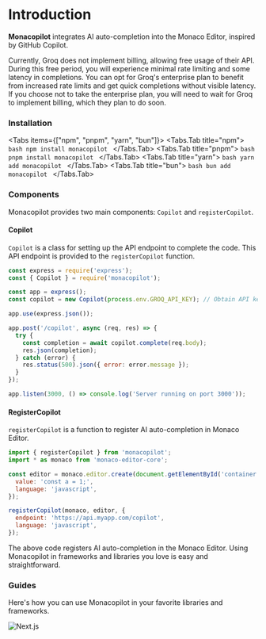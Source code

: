 
# Introduction

**Monacopilot** integrates AI auto-completion into the Monaco Editor, inspired by GitHub Copilot.

<Callout type="info">
  Currently, Groq does not implement billing, allowing free usage of their API. During this free period, you will experience minimal rate limiting and some latency in completions. You can opt for Groq's enterprise plan to benefit from increased rate limits and get quick completions without visible latency. If you choose not to take the enterprise plan, you will need to wait for Groq to implement billing, which they plan to do soon.
</Callout>

### Installation

<Tabs items={["npm", "pnpm", "yarn", "bun"]}>
  <Tabs.Tab title="npm">
    ```bash
    npm install monacopilot
    ```
  </Tabs.Tab>
  <Tabs.Tab title="pnpm">
    ```bash
    pnpm install monacopilot
    ```
  </Tabs.Tab>
  <Tabs.Tab title="yarn">
    ```bash
    yarn add monacopilot
    ```
  </Tabs.Tab>
  <Tabs.Tab title="bun">
    ```bash
    bun add monacopilot
    ```
  </Tabs.Tab>
</Tabs>

### Components

Monacopilot provides two main components: `Copilot` and `registerCopilot`.

#### Copilot

`Copilot` is a class for setting up the API endpoint to complete the code. This API endpoint is provided to the `registerCopilot` function.

```javascript
const express = require('express');
const { Copilot } = require('monacopilot');

const app = express();
const copilot = new Copilot(process.env.GROQ_API_KEY); // Obtain API key from Groq console

app.use(express.json());

app.post('/copilot', async (req, res) => {
  try {
    const completion = await copilot.complete(req.body);
    res.json(completion);
  } catch (error) {
    res.status(500).json({ error: error.message });
  }
});

app.listen(3000, () => console.log('Server running on port 3000'));
```

#### RegisterCopilot

`registerCopilot` is a function to register AI auto-completion in Monaco Editor.

```javascript
import { registerCopilot } from 'monacopilot';
import * as monaco from 'monaco-editor-core';

const editor = monaco.editor.create(document.getElementById('container'), {
  value: 'const a = 1;',
  language: 'javascript',
});

registerCopilot(monaco, editor, {
  endpoint: 'https://api.myapp.com/copilot',
  language: 'javascript',
});
```

The above code registers AI auto-completion in the Monaco Editor. Using Monacopilot in frameworks and libraries you love is easy and straightforward.

### Guides

Here's how you can use Monacopilot in your favorite libraries and frameworks.


<Cards num={2}>
  <Cards.Card
    image
    arrow
    title="Next.js"
    href="/docs/nextjs"
  >
    <div className="flex items-center w-full h-full p-4">
      <img src="/nextjs.png" alt="Next.js" className='h-[60px] w-[60px]' />
    </div>
  </Cards.Card>
</Cards>